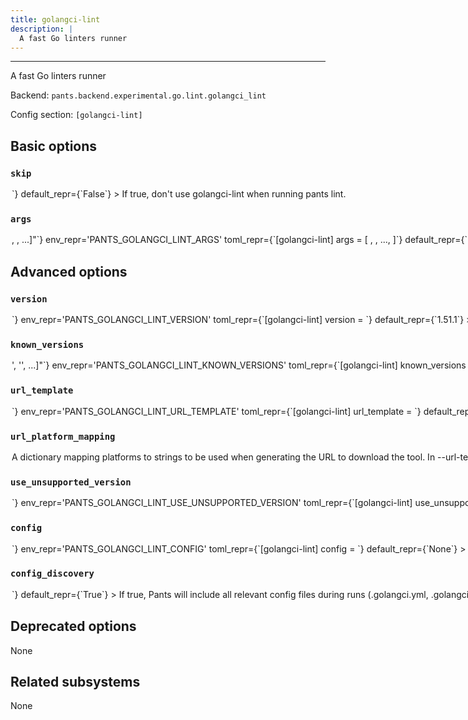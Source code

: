 ```yaml
---
title: golangci-lint
description: |
  A fast Go linters runner
---
```



---

A fast Go linters runner

Backend: <span className="color--primary">`pants.backend.experimental.go.lint.golangci_lint`</span>

Config section: <span className="color--primary">`[golangci-lint]`</span>

<span className={styles.options}>

## Basic options

### `skip`

<Option
  cli_repr={`--[no-]golangci-lint-skip`}
  env_repr='PANTS_GOLANGCI_LINT_SKIP'
  toml_repr={`[golangci-lint]
skip = <bool>`}
  default_repr={`False`}
>

If true, don&#x27;t use golangci-lint when running `pants lint`.

</Option>

### `args`

<Option
  cli_repr={`--golangci-lint-args="[<shell_str>, <shell_str>, ...]"`}
  env_repr='PANTS_GOLANGCI_LINT_ARGS'
  toml_repr={`[golangci-lint]
args = [
    <shell_str>,
    <shell_str>,
    ...,
]`}
  default_repr={`[]`}
>

Arguments to pass directly to golangci-lint, e.g. `--golangci-lint-args='--enable gocritic'`.

</Option>

## Advanced options

### `version`

<Option
  cli_repr={`--golangci-lint-version=<str>`}
  env_repr='PANTS_GOLANGCI_LINT_VERSION'
  toml_repr={`[golangci-lint]
version = <str>`}
  default_repr={`1.51.1`}
>

Use this version of golangci-lint.

</Option>

### `known_versions`

<Option
  cli_repr={`--golangci-lint-known-versions="['<str>', '<str>', ...]"`}
  env_repr='PANTS_GOLANGCI_LINT_KNOWN_VERSIONS'
  toml_repr={`[golangci-lint]
known_versions = [
    '<str>',
    '<str>',
    ...,
]`}
  default_repr={`[\n  "1.51.1|macos_arm64 |75b8f0ff3a4e68147156be4161a49d4576f1be37a0b506473f8c482140c1e7f2|9724049",\n  "1.51.1|macos_x86_64|fba08acc4027f69f07cef48fbff70b8a7ecdfaa1c2aba9ad3fb31d60d9f5d4bc|10054954",\n  "1.51.1|linux_arm64 |9744bc34e7b8d82ca788b667bfb7155a39b4be9aef43bf9f10318b1372cea338|8927955",\n  "1.51.1|linux_x86_64|17aeb26c76820c22efa0e1838b0ab93e90cfedef43fbfc9a2f33f27eb9e5e070|9712769"\n]`}
>

Known versions to verify downloads against.

Each element is a pipe-separated string of `version|platform|sha256|length` or
`version|platform|sha256|length|url_override`, where:

- `version` is the version string
- `platform` is one of `[linux_arm64,linux_x86_64,macos_arm64,macos_x86_64]`
- `sha256` is the 64-character hex representation of the expected sha256
  digest of the download file, as emitted by `shasum -a 256`
- `length` is the expected length of the download file in bytes, as emitted by
  `wc -c`
- (Optional) `url_override` is a specific url to use instead of the normally
  generated url for this version

E.g., `3.1.2|macos_x86_64|6d0f18cd84b918c7b3edd0203e75569e0c7caecb1367bbbe409b44e28514f5be|42813`.
and `3.1.2|macos_arm64 |aca5c1da0192e2fd46b7b55ab290a92c5f07309e7b0ebf4e45ba95731ae98291|50926|https://example.mac.org/bin/v3.1.2/mac-aarch64-v3.1.2.tgz`.

Values are space-stripped, so pipes can be indented for readability if necessary.

</Option>

### `url_template`

<Option
  cli_repr={`--golangci-lint-url-template=<str>`}
  env_repr='PANTS_GOLANGCI_LINT_URL_TEMPLATE'
  toml_repr={`[golangci-lint]
url_template = <str>`}
  default_repr={`https://github.com/golangci/golangci-lint/releases/download/v{version}/golangci-lint-{version}-{platform}.tar.gz`}
>

URL to download the tool, either as a single binary file or a compressed file (e.g. zip file). You can change this to point to your own hosted file, e.g. to work with proxies or for access via the filesystem through a `file:$abspath` URL (e.g. `file:/this/is/absolute`, possibly by [templating the buildroot in a config file](https://www.pantsbuild.org/v2.20/docs/options#config-file-entries)).

Use `{version}` to have the value from `--version` substituted, and `{platform}` to have a value from `--url-platform-mapping` substituted in, depending on the current platform. For example, https://github.com/.../protoc-&#123;version&#125;-&#123;platform&#125;.zip.

</Option>

### `url_platform_mapping`

<Option
  cli_repr={`--golangci-lint-url-platform-mapping="{'key1': val1, 'key2': val2, ...}"`}
  env_repr='PANTS_GOLANGCI_LINT_URL_PLATFORM_MAPPING'
  toml_repr={`[golangci-lint.url_platform_mapping]
key1 = val1
key2 = val2
...`}
  default_repr={`{\n  "linux_arm64": "linux-arm64",\n  "linux_x86_64": "linux-amd64",\n  "macos_arm64": "darwin-arm64",\n  "macos_x86_64": "darwin-amd64"\n}`}
>

A dictionary mapping platforms to strings to be used when generating the URL to download the tool.

In `--url-template`, anytime the `{platform}` string is used, Pants will determine the current platform, and substitute `{platform}` with the respective value from your dictionary.

For example, if you define `{"macos_x86_64": "apple-darwin", "linux_x86_64": "unknown-linux"}`, and run Pants on Linux with an intel architecture, then `{platform}` will be substituted in the `--url-template` option with `unknown-linux`.

</Option>

### `use_unsupported_version`

<Option
  cli_repr={`--golangci-lint-use-unsupported-version=<UnsupportedVersionUsage>`}
  env_repr='PANTS_GOLANGCI_LINT_USE_UNSUPPORTED_VERSION'
  toml_repr={`[golangci-lint]
use_unsupported_version = <UnsupportedVersionUsage>`}
  one_of='error, warning'
  default_repr={`error`}
>

What action to take in case the requested version of golangci-lint is not supported.

Supported golangci-lint versions: unspecified

</Option>

### `config`

<Option
  cli_repr={`--golangci-lint-config=<file_option>`}
  env_repr='PANTS_GOLANGCI_LINT_CONFIG'
  toml_repr={`[golangci-lint]
config = <file_option>`}
  default_repr={`None`}
>

Path to a YAML config file understood by golangci-lint (https://golangci-lint.run/usage/configuration/#config-file).

Setting this option will disable `[golangci-lint].config_discovery`. Use this option if the config is located in a non-standard location.

</Option>

### `config_discovery`

<Option
  cli_repr={`--[no-]golangci-lint-config-discovery`}
  env_repr='PANTS_GOLANGCI_LINT_CONFIG_DISCOVERY'
  toml_repr={`[golangci-lint]
config_discovery = <bool>`}
  default_repr={`True`}
>

If true, Pants will include all relevant config files during runs (`.golangci.yml`, `.golangci.yaml`, `golangci.toml`, and `golangci.json`).

Use `[golangci-lint].config` instead if your config is in a non-standard location.

</Option>

## Deprecated options

None

## Related subsystems

None

</span>
